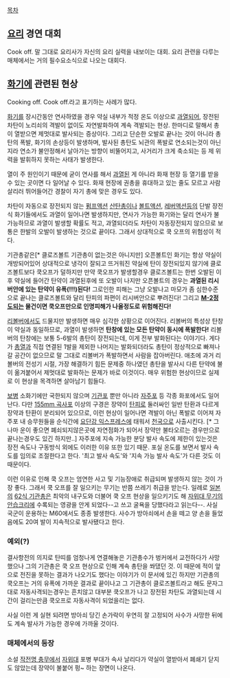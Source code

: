 [[목차]]

== [[요리]] 경연 대회 ==
Cook off. 말 그대로 요리사가 자신의 요리 실력을 내보이는 대회. 요리 관련을 다루는 매체에서는 거의 필수요소식으로 나오는 대회다.

== [[화기]]에 관련된 현상 ==
Cooking off.
Cook off.라고 표기하는 사례가 많다.

[[화기]]를 장시간동안 연사하였을 경우 약실 내부가 적정 온도 이상으로 [[과열]]되어, 장전된 차탄이 노리쇠의 격발이 없이도 자연발화하여 계속 격발되는 현상. 한마디로 말해서 총이 열받으면 제멋대로 발사되는 증상이다. 그리고 단순한 오발로 끝나는 것이 아니라 총탄의 폭발, 화기의 손상등이 발생하며, 발사된 총탄도 뇌관의 폭발로 연소되는것이 아닌지라 연소가 불안정해서 날아가는 방향이 비뚤어지고, 사거리가 크게 축소되는 등 제 위력을 발휘하지 못하는 사태가 발생한다.

열이 주 원인이기 때문에 굳이 연사를 해서 [[과열]]된 게 아니라 화재 현장 등 열기를 받을 수 있는 곳이면 다 일어날 수 있다. 화재 현장에 권총을 휴대하고 있는 줄도 모르고 사람 살리러 뛰어들어간 경찰이 자기 총에 맞은 경우도 있다.

차탄이 자동으로 장전되지 않는 [[펌프액션]] [[산탄총]]이나 [[볼트액션]], [[레버액션]]등의 단발 장전식 화기들에서도 과열이 일어나면 발생하지만, 연사가 가능한 화기와는 달리 연사가 불가능하므로 과열이 발생할 확률도 적고, 과열되더라도 차탄이 자동장전되지 않으므로 보통은 한발의 오발이 발생하는 것으로 끝이다. 그래서 상대적으로 쿡 오프의 위험성이 적다.

기관총같은[* 클로즈볼트 기관총이 없는것은 아니지만] 오픈볼트인 화기는 항상 약실이 개방되어있어 상대적으로 냉각이 잘되고 뜨거워진 약실에 탄이 장전되있지 않기에 클로즈볼트보다 쿡오프가 덜하지만 만약 쿡오프가 발생할경우 클로즈볼트는 한번 오발된 이후 약실에 들어간 탄약이 과열된후에 또 오발이 나지만 오픈볼트의 경우는 '''과열된 리시버안에 있는 탄약이 유폭(!!!)된다!''' 그로인한 피해는 그냥 오발나고 마모가 좀 심한수준으로 끝나는 클로즈볼트와 달리 탄피의 파편이 리시버안으로 뿌려진다! 그리고 '''[[M2 중기관총|M-2]]정도되는 물건이면 쿡오프만으로 인명피해가 나올정도로 위험해진다!'''

[[리볼버]]에서도 드물지만 발생하면 매우 심각한 상황으로 이어진다. 리볼버의 특성상 탄창이 약실과 동일하므로, 과열이 발생하면 '''탄창에 있는 모든 탄약이 동시에 폭발한다!''' 리볼버의 탄창에는 보통 5-6발의 총탄이 장전되는데, 이게 전부 발화된다는 이야기다. 게다가 [[총열]]과 직접 연결된 1발을 제외한 나머지는 발화되더라도 총탄이 정상적으로 빠져나갈 공간이 없으므로 말 그대로 리볼버가 폭발하면서 사람을 잡아버린다.
애초에 과거 리볼버의 전성기 시절, 가장 해결하기 힘든 문제중 하나였던 총탄을 발사시 다른 탄약에 불이 옮겨붙어서 제멋대로 발화하는 문제가 바로 이것이다. 매우 위험한 현상이므로 실제로 이 현상을 목격하면 살아남기 힘들다.

[[보병]] 소화기에만 국한되지 않으며 [[기관포]] 뿐만 아니라 [[자주포]] 등 각종 화포에서도 일어난다. 다만 [[155mm 견인곡사포|155mm 곡사포]] 이상의 구경은 장약이 [[탄피]]로 둘러싸인 일반 탄환과 다르게 장약과 탄환이 분리되어 있으므로, 이런 현상이 일어나면 격발이 아닌 폭발로 이어져 자주포 내 승무원들을 순식간에 [[요단강 익스프레스]]에 태워서 [[천국]]으로 사출시킨다. [* 그나마 운이 좋으면 폐쇠되지않은곳에 자연점화가 되어서 장약만 불타오르는 경우만으로 끝나는경우도 있긴 하지만..] 자주포에 지속 가능한 분당 발사 속도에 제한이 있는것은 장전 속도나 구동방식 외에도 이러한 이유 또한 있기 때문. 포실 온도를 보면서 발사 속도를 임의로 조절한다고 한다. '최고 발사 속도'와 '지속 가능 발사 속도'가 다른 것도 이 때문이다.

이런 이유로 인해 쿡 오프는 엄연한 사고 및 기능장애로 취급되며 발생하지 않는 것이 가장 좋다. 그래서 쿡 오프를 잘 일으키는 무기는 반쯤 쓰레기 취급을 받는다. 일례로 [[일본]]의 [[62식 기관총]]은 최악의 내구도와 더불어 쿡 오프 현상을 일으키기도 해 [[자위대 무기의 안습크리]]에 수록되는 영광을 안게 되었다--고 쓰고 굴욕을 당했다라고 읽는다--. 사실 국군이 운용하는 M60에서도 종종 발생한다. 사수가 방아쇠에서 손을 떼고 양 손을 들었음에도 20여 발이 지속적으로 발사됐다고 한다.

=== 예외(?) ===
결사항전의 의지로 탄띠를 엄청나게 연결해놓은 기관총수가 벙커에서 교전하다가 사망했으나 그의 기관총은 쿡 오프 현상으로 인해 계속 총탄을 쏴댔던 것. 이 때문에 적이 앞으로 전진을 못하는 결과가 나오기도 했다는 이야기가 이 문서에 있긴 하지만 기관총의 쿡오프는 거의 유폭에 가까운 결과로 끝이나고 그 기관총이 클로즈볼트라고 해도 문자그대로 자동사격되는경우는 흔치않고 대부분 쿡오프가 나고 장전된 차탄도 과열되는데 시간이 걸리는만큼 쿡오프로 자동사격이 되었을리는 없다. 

사실 이런 게 실현 되려면 방아쇠 당긴 손가락이 우연히 잘 고정되어 사수가 사망한 뒤에도 계속 발사가 가능한 경우에 가까울 것이다.

=== 매체에서의 등장 ===
소설 [[작전명 충무]]에서 [[자위대]] 포병 부대가 속사 날리다가 약실이 열받아서 폐쇄기 닫지도 않았는데 장약이 불붙어 펑~ 하는 장면이 나온다.
